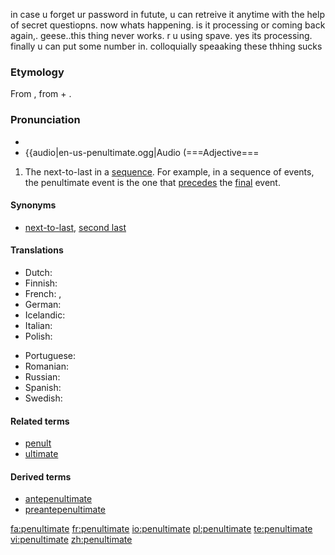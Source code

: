 in case u forget ur password in futute, u can retreive it anytime with the help of secret questiopns. now whats happening. is it processing or coming back again,. geese..this thing never works. r u using spave. yes
its processing. finally
u can put some number in. colloquially speaaking these thhing sucks

===Etymology===
From {{L.}} {{term|paenultimus}}, from {{term|paene||almost}} + {{term|ultimus||last}}.

===Pronunciation===
* {{IPA|/pɪ'nʌltɪmət/}}
*{{audio|en-us-penultimate.ogg|Audio (===Adjective===
{{en-adj|-}}

# The next-to-last in a [[sequence]]. For example, in a sequence of events, the penultimate event is the one that [[precede]]s the [[final]] event.

====Synonyms====
*{{sense|the next-to-last}} [[next-to-last]], [[second last]]

====Translations====
{{trans-top|the next-to-last in a sequence}}
*Dutch: {{t|nl|voorlaatste}}
*Finnish: {{t|fi|viimeistä edellinen}}
*French: {{t|fr|avant-dernier}}, {{t|fr|pénultième}}
*German: {{t|de|vorletzter}} 
*Icelandic: {{t|is|næstsíðastur}}
*Italian: {{t|it|penultimo}}
*Polish: {{t|pl|przedostatni}}
{{trans-mid}}
*Portuguese: {{t|pt|penúltimo}}
*Romanian: {{t|ro|penultim}}
*Russian: {{t|ru|предпоследний|tr=pr'edposl'édnij}}
*Spanish: {{t|es|penúltimo}}
*Swedish: {{t|sv|näst sista}}
{{trans-bottom}}

====Related terms====
*[[penult]]
*[[ultimate]]

====Derived terms====
*[[antepenultimate]]
*[[preantepenultimate]]

[[fa:penultimate]]
[[fr:penultimate]]
[[io:penultimate]]
[[pl:penultimate]]
[[te:penultimate]]
[[vi:penultimate]]
[[zh:penultimate]]